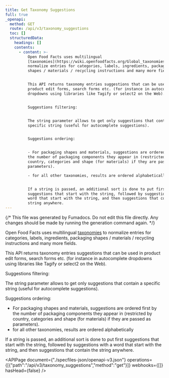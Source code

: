 ```yaml
---
title: Get Taxonomy Suggestions
full: true
_openapi:
  method: GET
  route: /api/v3/taxonomy_suggestions
  toc: []
  structuredData:
    headings: []
    contents:
      - content: >-
          Open Food Facts uses multilingual
          [taxonomies](https://wiki.openfoodfacts.org/Global_taxonomies) to
          normalize entries for categories, labels, ingredients, packaging
          shapes / materials / recycling instructions and many more fields.


          This API returns taxonomy entries suggestions that can be used in
          product edit forms, search forms etc. (for instance in autocomplete
          dropdowns using libraries like Tagify or select2 on the Web).


          Suggestions filtering:


          The string parameter allows to get only suggestions that contain a
          specific string (useful for autocomplete suggestions).


          Suggestions ordering:


          - For packaging shapes and materials, suggestions are ordered first by
          the number of packaging components they appear in (restricted by
          country, categories and shape (for materials) if they are passed as
          parameters).

          - for all other taxonomies, results are ordered alphabetically


          If a string is passed, an additional sort is done to put first
          suggestions that start with the string, followed by suggestions with a
          word that start with the string, and then suggestions that contain the
          string anywhere.
---
```


{/* This file was generated by Fumadocs. Do not edit this file directly. Any changes should be made by running the generation command again. */}

Open Food Facts uses multilingual [taxonomies](https://wiki.openfoodfacts.org/Global_taxonomies) to normalize entries for categories, labels, ingredients, packaging shapes / materials / recycling instructions and many more fields.

This API returns taxonomy entries suggestions that can be used in product edit forms, search forms etc. (for instance in autocomplete dropdowns using libraries like Tagify or select2 on the Web).

Suggestions filtering:

The string parameter allows to get only suggestions that contain a specific string (useful for autocomplete suggestions).

Suggestions ordering:

- For packaging shapes and materials, suggestions are ordered first by the number of packaging components they appear in (restricted by country, categories and shape (for materials) if they are passed as parameters).
- for all other taxonomies, results are ordered alphabetically

If a string is passed, an additional sort is done to put first suggestions that start with the string, followed by suggestions with a word that start with the string, and then suggestions that contain the string anywhere.

<APIPage document={"./specfiles-json/openapi-v3.json"} operations={[{"path":"/api/v3/taxonomy_suggestions","method":"get"}]} webhooks={[]} hasHead={false} />